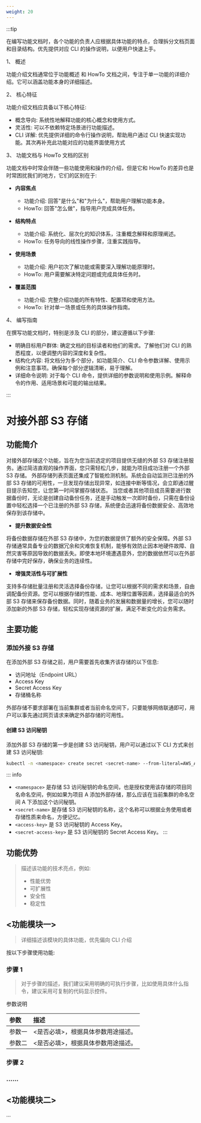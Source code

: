 ```yaml
---
weight: 20
---
```


:::tip

在编写功能文档时，各个功能的负责人应根据具体功能的特点，合理拆分文档页面和目录结构。优先提供对应 CLI 的操作说明，以便用户快速上手。

1、 概述

功能介绍文档通常位于功能概述 和 HowTo 文档之间，专注于单一功能的详细介绍。它可以涵盖功能本身的详细描述。

2、 核心特征

功能介绍文档应具备以下核心特征:

- 概念导向: 系统性地解释功能的核心概念和使用方式。
- 灵活性: 可以不依赖特定场景进行功能描述。
- CLI 详解: 优先提供详细的命令行操作说明，帮助用户通过 CLI 快速实现功能。其次再补充此功能对应的功能界面使用方式

3、 功能文档与 HowTo 文档的区别

功能文档中时常会伴随一些功能使用和操作的介绍，但是它和 HowTo 的差异也是时常困扰我们的地方，它们的区别在于:

- **内容焦点**
  - 功能介绍: 回答"是什么"和"为什么"，帮助用户理解功能本身。
  - HowTo: 回答"怎么做"，指导用户完成具体任务。

- **结构特点**
  - 功能介绍: 系统化、层次化的知识体系，注重概念解释和原理阐述。
  - HowTo: 任务导向的线性操作步骤，注重实践指导。

- **使用场景**
  - 功能介绍: 用户初次了解功能或需要深入理解功能原理时。
  - HowTo: 用户需要解决特定问题或完成具体任务时。

- **覆盖范围**
  - 功能介绍: 完整介绍功能的所有特性、配置项和使用方法。
  - HowTo: 针对单一场景或任务的具体操作指南。

4、 编写指南

在撰写功能文档时，特别是涉及 CLI 的部分，建议遵循以下步骤:

- 明确目标用户群体: 确定文档的目标读者和他们的需求。了解他们对 CLI 的熟悉程度，以便调整内容的深度和复杂性。
- 结构化内容: 将文档分为多个部分，如功能简介、CLI 命令参数详解、使用示例和注意事项。确保每个部分逻辑清晰，易于理解。
- 详细命令说明: 对于每个 CLI 命令，提供详细的参数说明和使用示例。解释命令的作用、适用场景和可能的输出结果。

:::

# 对接外部 S3 存储

## 功能简介

对接外部存储这个功能，旨在为您当前选定的项目提供无缝的外部 S3 存储注册服务。通过简洁直观的操作界面，您只需轻松几步，就能为项目成功注册一个外部 S3 存储。
外部存储列表页面还集成了智能检测机制。系统会自动监测已注册的外部 S3 存储的可用性，一旦发现存储出现异常，如连接中断等情况，会立即通过醒目提示告知您，让您第一时间掌握存储状态。
当您或者其他项目成员需要进行数据备份时，无论是创建自动备份任务，还是手动触发一次即时备份，只需在备份设置中轻松选择一个已注册的外部 S3 存储，系统便会迅速将备份数据安全、高效地保存到该存储中。

- **提升数据安全性**

将备份数据存储在外部 S3 存储中，为您的数据提供了额外的安全保障。外部 S3 存储通常具备专业的数据冗余和灾难恢复机制，能够有效防止因本地硬件故障、自然灾害等原因导致的数据丢失。即使本地环境遭遇意外，您的数据依然可以在外部存储中完好保存，确保业务的连续性。

- **增强灵活性与可扩展性**

支持多存储批量注册和灵活选择备份存储，让您可以根据不同的需求和场景，自由调配备份资源。您可以根据存储的性能、成本、地理位置等因素，选择最适合的外部 S3 存储来保存备份数据。同时，随着业务的发展和数据量的增长，您可以随时添加新的外部 S3 存储，轻松实现存储资源的扩展，满足不断变化的业务需求。


## 主要功能

### 添加外接 S3 存储

在添加外部 S3 存储之前，用户需要首先收集齐该存储的以下信息:
- 访问地址（Endpoint URL）
- Access Key
- Secret Access Key
- 存储桶名称

外部存储不要求部署在当前集群或者当前命名空间下，只要能够网络联通即可，用户可以事先通过网页请求来确定外部存储的可用性。

#### 创建 S3 访问秘钥

添加外部 S3 存储的第一步是创建 S3 访问秘钥，用户可以通过以下 CLI 方式来创建 S3 访问秘钥:
```bash
kubectl -n <namespace> create secret <secret-name> --from-literal=AWS_ACCESS_KEY_ID=<access-key> --from-literal=AWS_SECRET_ACCESS_KEY=<secret-access-key>
```
::: info
- `<namespace>` 是存储 S3 访问秘钥的命名空间，也是授权使用该存储的项目同名命名空间，例如如果为项目 A 添加外部存储，那么应该在当前集群的命名空间 A 下添加这个访问秘钥。
- `<secret-name>` 是存储 S3 访问秘钥的名称，这个名称可以根据业务使用或者存储性质来命名，方便记忆。
- `<access-key>` 是 S3 访问秘钥的 Access Key。
- `<secret-access-key>` 是 S3 访问秘钥的 Secret Access Key。
:::




## 功能优势

> 描述该功能的技术亮点，例如:
>
> - 性能优势
> - 可扩展性
> - 安全性
> - 稳定性


## \<功能模块一\>

> 详细描述该模块的具体功能，优先偏向 CLI 介绍

按以下步骤使用功能:

<Steps>

### 步骤 1

> 对于步骤的描述，我们建议采用明确的可执行步骤，比如使用具体什么指令，建议采用可复制的代码显示控件。

参数说明

| 参数   | 描述                               |
| :----- | :--------------------------------- |
| 参数一 | \<是否必填\>，根据具体参数用途描述。 |
| 参数二 | \<是否必填\>，根据具体参数用途描述。 |

### 步骤 2

### ......

</Steps>

## \<功能模块二\>

...